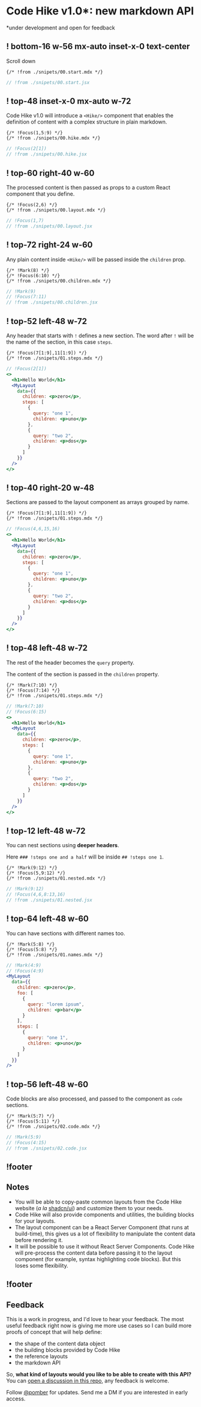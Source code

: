 
<Hike as={ExplainerLayout}>

# Code Hike v1.0<span className="text-sky-200">\*</span>: new markdown API

<span className="text-sky-200 text-2xl opacity-80">

\*under development and open for feedback

</span>

## ! bottom-16 w-56 mx-auto inset-x-0 text-center

Scroll down

<ChevronsDown
  className="mx-auto -mt-4"
  size={28}
/>

```mdx
{/* !from ./snipets/00.start.mdx */}
```

```jsx
// !from ./snipets/00.start.jsx
```

## ! top-48 inset-x-0 mx-auto w-72

Code Hike v1.0 will introduce a `<Hike/>` component that enables the definition of content with a complex structure in plain markdown.

```mdx
{/* !Focus(1,5:9) */}
{/* !from ./snipets/00.hike.mdx */}
```

```jsx
// !Focus(2[1])
// !from ./snipets/00.hike.jsx
```

## ! top-60 right-40 w-60

The processed content is then passed as props to a custom React component that you define.

```mdx
{/* !Focus(2,6) */}
{/* !from ./snipets/00.layout.mdx */}
```

```jsx
// !Focus(1,7)
// !from ./snipets/00.layout.jsx
```

## ! top-72 right-24 w-60

Any plain content inside `<Hike/>` will be passed inside the `children` prop.

```mdx
{/* !Mark(8) */}
{/* !Focus(6:10) */}
{/* !from ./snipets/00.children.mdx */}
```

```jsx
// !Mark(9)
// !Focus(7:11)
// !from ./snipets/00.children.jsx
```

## ! top-52 left-48 w-72

Any header that starts with `!` defines a new section. The word after `!` will be the name of the section, in this case `steps`.

```mdx
{/* !Focus(7[1:9],11[1:9]) */}
{/* !from ./snipets/01.steps.mdx */}
```

```jsx
// !Focus(2[1])
<>
  <h1>Hello World</h1>
  <MyLayout
    data={{
      children: <p>zero</p>,
      steps: [
        {
          query: "one 1",
          children: <p>uno</p>
        },
        {
          query: "two 2",
          children: <p>dos</p>
        }
      ]
    }}
  />
</>
```

## ! top-40 right-20 w-48

Sections are passed to the layout component as arrays grouped by name.

```mdx
{/* !Focus(7[1:9],11[1:9]) */}
{/* !from ./snipets/01.steps.mdx */}
```

```jsx
// !Focus(4,6,15,16)
<>
  <h1>Hello World</h1>
  <MyLayout
    data={{
      children: <p>zero</p>,
      steps: [
        {
          query: "one 1",
          children: <p>uno</p>
        },
        {
          query: "two 2",
          children: <p>dos</p>
        }
      ]
    }}
  />
</>
```

## ! top-48 left-48 w-72

The rest of the header becomes the `query` property.

The content of the section is passed in the `children` property.

```mdx
{/* !Mark(7:10) */}
{/* !Focus(7:14) */}
{/* !from ./snipets/01.steps.mdx */}
```

```jsx
// !Mark(7:10)
// !Focus(6:15)
<>
  <h1>Hello World</h1>
  <MyLayout
    data={{
      children: <p>zero</p>,
      steps: [
        {
          query: "one 1",
          children: <p>uno</p>
        },
        {
          query: "two 2",
          children: <p>dos</p>
        }
      ]
    }}
  />
</>
```

## ! top-12 left-48 w-72

You can nest sections using **deeper headers**.

Here `### !steps one and a half` will be inside `## !steps one 1`.

```mdx
{/* !Mark(9:12) */}
{/* !Focus(5,9:12) */}
{/* !from ./snipets/01.nested.mdx */}
```

```jsx
// !Mark(9:12)
// !Focus(4,6,8:13,16)
// !from ./snipets/01.nested.jsx
```

## ! top-64 left-48 w-60

You can have sections with different names too.

```mdx
{/* !Mark(5:8) */}
{/* !Focus(5:8) */}
{/* !from ./snipets/01.names.mdx */}
```

```jsx
// !Mark(4:9)
// !Focus(4:9)
<MyLayout
  data={{
    children: <p>zero</p>,
    foo: [
      {
        query: "lorem ipsum",
        children: <p>bar</p>
      }
    ],
    steps: [
      {
        query: "one 1",
        children: <p>uno</p>
      }
    ]
  }}
/>
```

## ! top-56 left-48 w-60

Code blocks are also processed, and passed to the component as `code` sections.

```mdx
{/* !Mark(5:7) */}
{/* !Focus(5:11) */}
{/* !from ./snipets/02.code.mdx */}
```

```jsx
// !Mark(5:9)
// !Focus(4:15)
// !from ./snipets/02.code.jsx
```

## !footer

## Notes

- You will be able to copy-paste common layouts from the Code Hike website (_a la_ [shadcn/ui](https://ui.shadcn.com/)) and customize them to your needs.
- Code Hike will also provide components and utilities, the building blocks for your layouts.
- The layout component can be a React Server Component (that runs at build-time), this gives us a lot of flexibility to manipulate the content data before rendering it.
- It will be possible to use it without React Server Components. Code Hike will pre-process the content data before passing it to the layout component (for example, syntax highlighting code blocks). But this loses some flexibility.

## !footer

## Feedback

This is a work in progress, and I'd love to hear your feedback. The most useful feedback right now is giving me more use cases so I can build more proofs of concept that will help define:

- the shape of the content data object
- the building blocks provided by Code Hike
- the reference layouts
- the markdown API

So, **what kind of layouts would you like to be able to create with this API?** You can [open a discussion in this repo](https://github.com/code-hike/v1/discussions), any feedback is welcome.

Follow [@pomber](https://twitter.com/pomber) for updates. Send me a DM if you are interested in early access.

</Hike>
